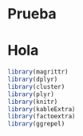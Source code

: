 # Prueba
# Hola
```r
library(magrittr)
library(dplyr)
library(cluster)
library(plyr)
library(knitr)
library(kableExtra)
library(factoextra)
library(ggrepel)
```

